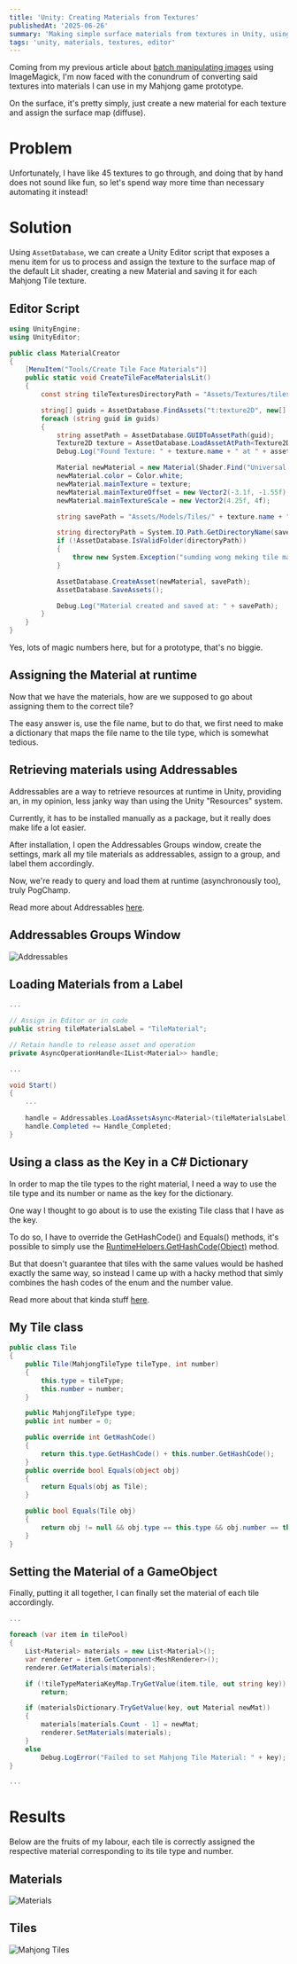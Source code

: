 ```yaml
---
title: 'Unity: Creating Materials from Textures'
publishedAt: '2025-06-26'
summary: 'Making simple surface materials from textures in Unity, using AssetDatabase'
tags: 'unity, materials, textures, editor'
---
```


Coming from my previous article about [batch manipulating images](/blog/image-manipulation-using-magick) using ImageMagick, I'm now faced with the conundrum of converting said textures into materials I can use in my Mahjong game prototype.

On the surface, it's pretty simply, just create a new material for each texture and assign the surface map (diffuse).

# Problem

Unfortunately, I have like 45 textures to go through, and doing that by hand does not sound like fun, so let's spend way more time than necessary automating it instead!

# Solution

Using `AssetDatabase`, we can create a Unity Editor script that exposes a menu item for us to process and assign the texture to the surface map of the default Lit shader, creating a new Material and saving it for each Mahjong Tile texture.

## Editor Script
```C#
using UnityEngine;
using UnityEditor;

public class MaterialCreator
{
    [MenuItem("Tools/Create Tile Face Materials")]
    public static void CreateTileFaceMaterialsLit()
    {
        const string tileTexturesDirectoryPath = "Assets/Textures/tiles";

        string[] guids = AssetDatabase.FindAssets("t:texture2D", new[] { tileTexturesDirectoryPath });
        foreach (string guid in guids)
        {
            string assetPath = AssetDatabase.GUIDToAssetPath(guid);
            Texture2D texture = AssetDatabase.LoadAssetAtPath<Texture2D>(assetPath);
            Debug.Log("Found Texture: " + texture.name + " at " + assetPath);

            Material newMaterial = new Material(Shader.Find("Universal Render Pipeline/Lit"));
            newMaterial.color = Color.white;
            newMaterial.mainTexture = texture;
            newMaterial.mainTextureOffset = new Vector2(-3.1f, -1.55f);
            newMaterial.mainTextureScale = new Vector2(4.25f, 4f);

            string savePath = "Assets/Models/Tiles/" + texture.name + ".mat";

            string directoryPath = System.IO.Path.GetDirectoryName(savePath);
            if (!AssetDatabase.IsValidFolder(directoryPath))
            {
                throw new System.Exception("sumding wong meking tile mat, folder no exist");
            }

            AssetDatabase.CreateAsset(newMaterial, savePath);
            AssetDatabase.SaveAssets();

            Debug.Log("Material created and saved at: " + savePath);
        }
    }
}
```

Yes, lots of magic numbers here, but for a prototype, that's no biggie.

## Assigning the Material at runtime
Now that we have the materials, how are we supposed to go about assigning them to the correct tile?

The easy answer is, use the file name, but to do that, we first need to make a dictionary that maps the file name to the tile type, which is somewhat tedious.

## Retrieving materials using Addressables

Addressables are a way to retrieve resources at runtime in Unity, providing an, in my opinion, less janky way than using the Unity "Resources" system.

Currently, it has to be installed manually as a package, but it really does make life a lot easier.

After installation, I open the Addressables Groups window, create the settings, mark all my tile materials as addressables, assign to a group, and label them accordingly.

Now, we're ready to query and load them at runtime (asynchronously too), truly PogChamp.

Read more about Addressables [here](https://docs.unity3d.com/Packages/com.unity.addressables@2.6/manual/get-started-use-addressable.html).

## Addressables Groups Window
![Addressables](/images/mahjong/addressables.png)

## Loading Materials from a Label
```C#
...

// Assign in Editor or in code
public string tileMaterialsLabel = "TileMaterial";

// Retain handle to release asset and operation
private AsyncOperationHandle<IList<Material>> handle;

...

void Start()
{
    ...
    
    handle = Addressables.LoadAssetsAsync<Material>(tileMaterialsLabel);
    handle.Completed += Handle_Completed;
}

```

## Using a class as the Key in a C# Dictionary
In order to map the tile types to the right material, I need a way to use the tile type and its number or name as the key for the dictionary.

One way I thought to go about is to use the existing Tile class that I have as the key.

To do so, I have to override the GetHashCode() and Equals() methods, it's possible to simply use the [RuntimeHelpers.GetHashCode(Object)](https://learn.microsoft.com/en-us/dotnet/api/system.runtime.compilerservices.runtimehelpers.gethashcode?view=netframework-4.7.2) method.

But that doesn't guarantee that tiles with the same values would be hashed exactly the same way, 
so instead I came up with a hacky method that simly combines the hash codes of the enum and the number value.

Read more about that kinda stuff [here](https://www.codeproject.com/Articles/1279273/Csharp-Dictionary-GetHashCode-Equals).

## My Tile class
```C#
public class Tile
{
    public Tile(MahjongTileType tileType, int number)
    {
        this.type = tileType;
        this.number = number;
    }

    public MahjongTileType type;
    public int number = 0;

    public override int GetHashCode()
    {
        return this.type.GetHashCode() + this.number.GetHashCode();
    }
    public override bool Equals(object obj)
    {
        return Equals(obj as Tile);
    }

    public bool Equals(Tile obj)
    {
        return obj != null && obj.type == this.type && obj.number == this.number;
    }
}
```

## Setting the Material of a GameObject

Finally, putting it all together, I can finally set the material of each tile accordingly.

```C#
...

foreach (var item in tilePool)
{
    List<Material> materials = new List<Material>();
    var renderer = item.GetComponent<MeshRenderer>();
    renderer.GetMaterials(materials);

    if (!tileTypeMateriaKeyMap.TryGetValue(item.tile, out string key))
        return;

    if (materialsDictionary.TryGetValue(key, out Material newMat))
    {
        materials[materials.Count - 1] = newMat;
        renderer.SetMaterials(materials);
    }
    else
        Debug.LogError("Failed to set Mahjong Tile Material: " + key);
}

...
```

# Results
Below are the fruits of my labour, each tile is correctly assigned the respective material corresponding to its tile type and number.

## Materials
![Materials](/images/mahjong/materials.png)

## Tiles
![Mahjong Tiles](/images/mahjong/scene.png)